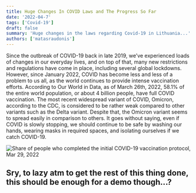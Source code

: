 ```yaml
---
title: Huge Changes In COVID Laws and The Progress So Far
date: '2022-04-7'
tags: ['Covid-19']
draft: false
summary: 'Huge changes in the laws regarding Covid-19 in Lithuania...'
authors: ['matasraudonis']
---
```


​​Since the outbreak of COVID-19 back in late 2019, we’ve experienced loads of changes in our everyday lives, and on top of that, many new restrictions and regulations have come in place, including several global lockdowns. However, since January 2022, COVID has become less and less of a problem to us all, as the world continues to provide intense vaccination efforts. According to Our World in Data, as of March 26th, 2022, 58.1% of the entire world population, or about 4 billion people, have full COVID vaccination. The most recent widespread variant of COVID, Omicron, according to the CDC, is considered to be rather weak compared to other variants such as the Delta variant. Despite that, the Omicron
variant seems to spread easily in comparison to others. It goes without saying, even if COVID is slowly stopping, we should continue to be safe by washing our hands, wearing masks in required spaces, and isolating ourselves if we catch COVID-19.

![Share of people who completed the initial COVID-19 vaccination protocol, Mar 29, 2022](/static/images/thingy.png)

## Sry, to lazy atm to get the rest of this thing done, this should be enough for a demo though...?
